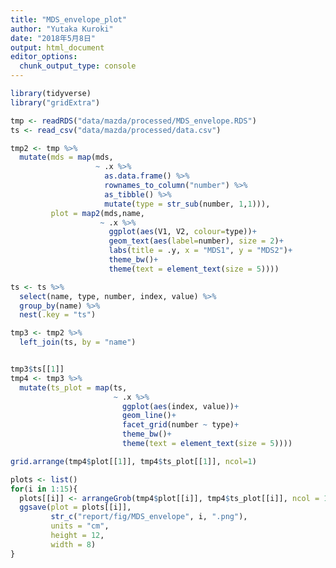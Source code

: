 ```yaml
---
title: "MDS_envelope_plot"
author: "Yutaka Kuroki"
date: "2018年5月8日"
output: html_document
editor_options: 
  chunk_output_type: console
---
```



```r
library(tidyverse)
library("gridExtra")
```


```r
tmp <- readRDS("data/mazda/processed/MDS_envelope.RDS")
ts <- read_csv("data/mazda/processed/data.csv")
```

```r
tmp2 <- tmp %>% 
  mutate(mds = map(mds,
                   ~ .x %>% 
                     as.data.frame() %>% 
                     rownames_to_column("number") %>% 
                     as_tibble() %>% 
                     mutate(type = str_sub(number, 1,1))),
         plot = map2(mds,name,
                    ~ .x %>% 
                      ggplot(aes(V1, V2, colour=type))+
                      geom_text(aes(label=number), size = 2)+
                      labs(title = .y, x = "MDS1", y = "MDS2")+
                      theme_bw()+
                      theme(text = element_text(size = 5))))
```

```r
ts <- ts %>% 
  select(name, type, number, index, value) %>% 
  group_by(name) %>% 
  nest(.key = "ts")
```

```r
tmp3 <- tmp2 %>% 
  left_join(ts, by = "name")


tmp3$ts[[1]]
tmp4 <- tmp3 %>% 
  mutate(ts_plot = map(ts,
                       ~ .x %>% 
                         ggplot(aes(index, value))+
                         geom_line()+
                         facet_grid(number ~ type)+
                         theme_bw()+
                         theme(text = element_text(size = 5))))
```

```r
grid.arrange(tmp4$plot[[1]], tmp4$ts_plot[[1]], ncol=1)
```

```r
plots <- list()
for(i in 1:15){
  plots[[i]] <- arrangeGrob(tmp4$plot[[i]], tmp4$ts_plot[[i]], ncol = 1)
  ggsave(plot = plots[[i]],
         str_c("report/fig/MDS_envelope", i, ".png"),
         units = "cm",
         height = 12,
         width = 8)
}
```

